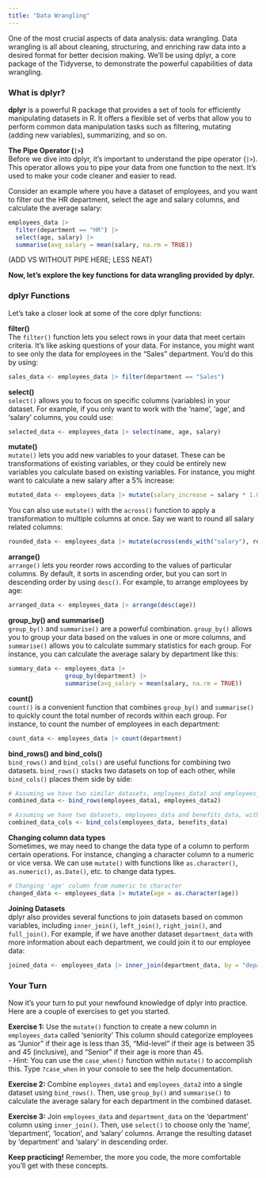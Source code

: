 ```yaml
---
title: "Data Wrangling"
---
```


One of the most crucial aspects of data analysis: data wrangling. Data wrangling is all about cleaning, structuring, and enriching raw data into a desired format for better decision making. We'll be using dplyr, a core package of the Tidyverse, to demonstrate the powerful capabilities of data wrangling.  

### What is dplyr? 
**dplyr** is a powerful R package that provides a set of tools for efficiently manipulating datasets in R. It offers a flexible set of verbs that allow you to perform common data manipulation tasks such as filtering, mutating (adding new variables), summarizing, and so on.  

**The Pipe Operator (`|>`)**  
Before we dive into dplyr, it's important to understand the pipe operator (`|>`). This operator allows you to pipe your data from one function to the next. It's used to make your code cleaner and easier to read.

Consider an example where you have a dataset of employees, and you want to filter out the HR department, select the age and salary columns, and calculate the average salary:  


```r
employees_data |> 
  filter(department == "HR") |> 
  select(age, salary) |> 
  summarise(avg_salary = mean(salary, na.rm = TRUE))
```

(ADD VS WITHOUT PIPE HERE; LESS NEAT)  


**Now, let's explore the key functions for data wrangling provided by dplyr.**  

### dplyr Functions 
Let's take a closer look at some of the core dplyr functions:  

**filter()**  
The `filter()` function lets you select rows in your data that meet certain criteria. It's like asking questions of your data. For instance, you might want to see only the data for employees in the "Sales" department. You'd do this by using:  
```r
sales_data <- employees_data |> filter(department == "Sales")
```

**select()**  
`select()` allows you to focus on specific columns (variables) in your dataset. For example, if you only want to work with the 'name', 'age', and 'salary' columns, you could use:  

```r
selected_data <- employees_data |> select(name, age, salary)
```

**mutate()**  
`mutate()` lets you add new variables to your dataset. These can be transformations of existing variables, or they could be entirely new variables you calculate based on existing variables. For instance, you might want to calculate a new salary after a 5% increase:  

```r
mutated_data <- employees_data |> mutate(salary_increase = salary * 1.05)
```

You can also use `mutate()` with the `across()` function to apply a transformation to multiple columns at once. Say we want to round all salary related columns:  

```r
rounded_data <- employees_data |> mutate(across(ends_with("salary"), round))
```


**arrange()**  
`arrange()` lets you reorder rows according to the values of particular columns. By default, it sorts in ascending order, but you can sort in descending order by using `desc()`. For example, to arrange employees by age:  

```r
arranged_data <- employees_data |> arrange(desc(age))
```


**group_by() and summarise()**  
`group_by()` and `summarise()` are a powerful combination. `group_by()` allows you to group your data based on the values in one or more columns, and `summarise()` allows you to calculate summary statistics for each group. For instance, you can calculate the average salary by department like this:  

```r
summary_data <- employees_data |> 
                group_by(department) |> 
                summarise(avg_salary = mean(salary, na.rm = TRUE))
```

**count()**  
`count()` is a convenient function that combines `group_by()` and `summarise()` to quickly count the total number of records within each group. For instance, to count the number of employees in each department:  

```r
count_data <- employees_data |> count(department)
```


**bind_rows() and bind_cols()**  
`bind_rows()` and `bind_cols()` are useful functions for combining two datasets. `bind_rows()` stacks two datasets on top of each other, while `bind_cols()` places them side by side:  

```r
# Assuming we have two similar datasets, employees_data1 and employees_data2
combined_data <- bind_rows(employees_data1, employees_data2)

# Assuming we have two datasets, employees_data and benefits_data, with the same number of rows
combined_data_cols <- bind_cols(employees_data, benefits_data)
```


**Changing column data types**  
Sometimes, we may need to change the data type of a column to perform certain operations. For instance, changing a character column to a numeric or vice versa. We can use `mutate()` with functions like `as.character()`, `as.numeric()`, `as.Date()`, etc. to change data types.  

```r
# Changing 'age' column from numeric to character
changed_data <- employees_data |> mutate(age = as.character(age))
```


**Joining Datasets**  
dplyr also provides several functions to join datasets based on common variables, including `inner_join()`, `left_join()`, `right_join()`, and `full_join()`. For example, if we have another dataset `department_data` with more information about each department, we could join it to our employee data:  

```r
joined_data <- employees_data |> inner_join(department_data, by = "department")
```



### Your Turn
Now it's your turn to put your newfound knowledge of dplyr into practice. Here are a couple of exercises to get you started.  

**Exercise 1:** Use the `mutate()` function to create a new column in `employees_data` called 'seniority' This column should categorize employees as "Junior" if their age is less than 35, "Mid-level" if their age is between 35 and 45 (inclusive), and "Senior" if their age is more than 45.  
  - Hint: You can use the `case_when()` function within `mutate()` to accomplish this. Type `?case_when` in your console to see the help documentation.  
  
**Exercise 2:** Combine `employees_data1` and `employees_data2` into a single dataset using `bind_rows()`. Then, use `group_by()` and `summarise()` to calculate the average salary for each department in the combined dataset.  

**Exercise 3:** Join `employees_data` and `department_data` on the 'department' column using `inner_join()`. Then, use `select()` to choose only the 'name', 'department', 'location', and 'salary' columns. Arrange the resulting dataset by 'department' and 'salary' in descending order.


**Keep practicing!** Remember, the more you code, the more comfortable you'll get with these concepts.
